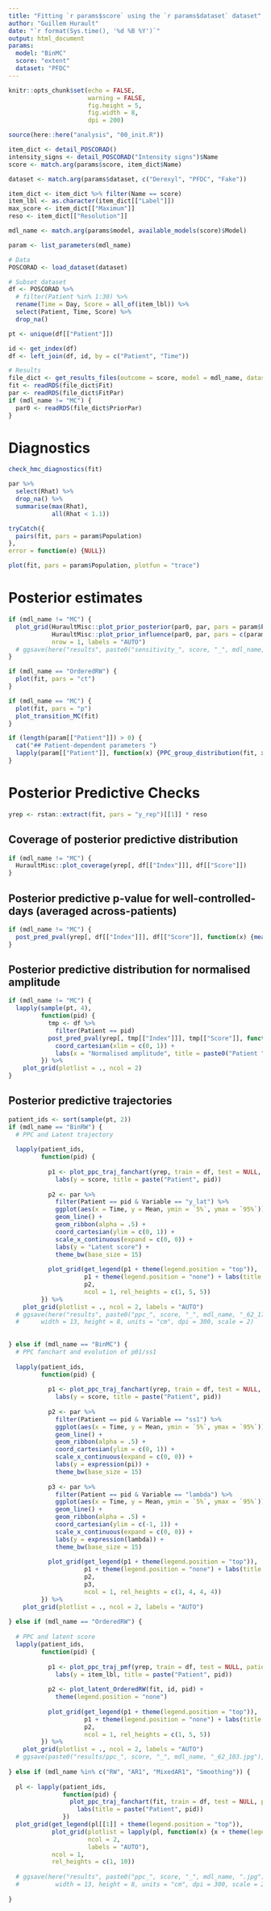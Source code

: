 ```yaml
---
title: "Fitting `r params$score` using the `r params$dataset` dataset"
author: "Guillem Hurault"
date: "`r format(Sys.time(), '%d %B %Y')`"
output: html_document
params:
  model: "BinMC"
  score: "extent"
  dataset: "PFDC"
---
```


```r
knitr::opts_chunk$set(echo = FALSE,
                      warning = FALSE,
                      fig.height = 5,
                      fig.width = 8,
                      dpi = 200)

source(here::here("analysis", "00_init.R"))

item_dict <- detail_POSCORAD()
intensity_signs <- detail_POSCORAD("Intensity signs")$Name
score <- match.arg(params$score, item_dict$Name)

dataset <- match.arg(params$dataset, c("Derexyl", "PFDC", "Fake"))

item_dict <- item_dict %>% filter(Name == score)
item_lbl <- as.character(item_dict[["Label"]])
max_score <- item_dict[["Maximum"]]
reso <- item_dict[["Resolution"]]

mdl_name <- match.arg(params$model, available_models(score)$Model)

param <- list_parameters(mdl_name)
```

```r
# Data
POSCORAD <- load_dataset(dataset)

# Subset dataset
df <- POSCORAD %>%
  # filter(Patient %in% 1:30) %>%
  rename(Time = Day, Score = all_of(item_lbl)) %>%
  select(Patient, Time, Score) %>%
  drop_na()

pt <- unique(df[["Patient"]])

id <- get_index(df)
df <- left_join(df, id, by = c("Patient", "Time"))
```

```r
# Results
file_dict <- get_results_files(outcome = score, model = mdl_name, dataset = dataset, root_dir = here())
fit <- readRDS(file_dict$Fit)
par <- readRDS(file_dict$FitPar)
if (mdl_name != "MC") {
  par0 <- readRDS(file_dict$PriorPar)
}
```

# Diagnostics

```r
check_hmc_diagnostics(fit)

par %>%
  select(Rhat) %>%
  drop_na() %>%
  summarise(max(Rhat),
            all(Rhat < 1.1))

tryCatch({
  pairs(fit, pars = param$Population)
},
error = function(e) {NULL})

plot(fit, pars = param$Population, plotfun = "trace")
```

# Posterior estimates

```r
if (mdl_name != "MC") {
  plot_grid(HuraultMisc::plot_prior_posterior(par0, par, pars = param$Population) + theme_bw(base_size = 15) + theme(legend.position = "top"),
            HuraultMisc::plot_prior_influence(par0, par, pars = c(param$Population, param$Patient)) + theme(legend.position = "top"),
            nrow = 1, labels = "AUTO")
  # ggsave(here("results", paste0("sensitivity_", score, "_", mdl_name, ".jpg")), width = 13, height = 8, units = "cm", dpi = 300, scale = 2)
}
```

```r
if (mdl_name == "OrderedRW") {
  plot(fit, pars = "ct")
}
```

```r
if (mdl_name == "MC") {
  plot(fit, pars = "p")
  plot_transition_MC(fit)
}
```

```r
if (length(param[["Patient"]]) > 0) {
  cat("## Patient-dependent parameters ")
  lapply(param[["Patient"]], function(x) {PPC_group_distribution(fit, x, 50)})
}
```

# Posterior Predictive Checks

```r
yrep <- rstan::extract(fit, pars = "y_rep")[[1]] * reso
```

## Coverage of posterior predictive distribution

```r
if (mdl_name != "MC") {
  HuraultMisc::plot_coverage(yrep[, df[["Index"]]], df[["Score"]])
}
```

## Posterior predictive p-value for well-controlled-days (averaged across-patients)

```r
if (mdl_name != "MC") {
  post_pred_pval(yrep[, df[["Index"]]], df[["Score"]], function(x) {mean(x < max_score * 0.1, na.rm = TRUE)}, plot = TRUE)
}
```

## Posterior predictive distribution for normalised amplitude

```r
if (mdl_name != "MC") {
  lapply(sample(pt, 4),
         function(pid) {
           tmp <- df %>%
             filter(Patient == pid)
           post_pred_pval(yrep[, tmp[["Index"]]], tmp[["Score"]], function(x) {(max(x) - min(x)) / max_score}, plot = TRUE)$plot +
             coord_cartesian(xlim = c(0, 1)) +
             labs(x = "Normalised amplitude", title = paste0("Patient ", pid))
         }) %>%
    plot_grid(plotlist = ., ncol = 2)
}
```

## Posterior predictive trajectories

```r
patient_ids <- sort(sample(pt, 2))
if (mdl_name == "BinRW") {
  # PPC and Latent trajectory
  
  lapply(patient_ids,
         function(pid) {
           
           p1 <- plot_ppc_traj_fanchart(yrep, train = df, test = NULL, patient_id = pid, max_score = max_score) +
             labs(y = score, title = paste("Patient", pid))
           
           p2 <- par %>%
             filter(Patient == pid & Variable == "y_lat") %>%
             ggplot(aes(x = Time, y = Mean, ymin = `5%`, ymax = `95%`)) +
             geom_line() +
             geom_ribbon(alpha = .5) +
             coord_cartesian(ylim = c(0, 1)) +
             scale_x_continuous(expand = c(0, 0)) +
             labs(y = "Latent score") +
             theme_bw(base_size = 15)
           
           plot_grid(get_legend(p1 + theme(legend.position = "top")),
                     p1 + theme(legend.position = "none") + labs(title = paste("Patient", pid)),
                     p2,
                     ncol = 1, rel_heights = c(1, 5, 5))
         }) %>%
    plot_grid(plotlist = ., ncol = 2, labels = "AUTO")
  # ggsave(here("results", paste0("ppc_", score, "_", mdl_name, "_62_177.jpg")),
  #      width = 13, height = 8, units = "cm", dpi = 300, scale = 2)
  
  
} else if (mdl_name == "BinMC") {
  # PPC fanchart and evolution of p01/ss1
  
  lapply(patient_ids,
         function(pid) {
           
           p1 <- plot_ppc_traj_fanchart(yrep, train = df, test = NULL, patient_id = pid, max_score = max_score) +
             labs(y = score, title = paste("Patient", pid))
           
           p2 <- par %>%
             filter(Patient == pid & Variable == "ss1") %>%
             ggplot(aes(x = Time, y = Mean, ymin = `5%`, ymax = `95%`)) +
             geom_line() +
             geom_ribbon(alpha = .5) +
             coord_cartesian(ylim = c(0, 1)) +
             scale_x_continuous(expand = c(0, 0)) +
             labs(y = expression(pi)) +
             theme_bw(base_size = 15)
           
           p3 <- par %>%
             filter(Patient == pid & Variable == "lambda") %>%
             ggplot(aes(x = Time, y = Mean, ymin = `5%`, ymax = `95%`)) +
             geom_line() +
             geom_ribbon(alpha = .5) +
             coord_cartesian(ylim = c(-1, 1)) +
             scale_x_continuous(expand = c(0, 0)) +
             labs(y = expression(lambda)) +
             theme_bw(base_size = 15)
           
           plot_grid(get_legend(p1 + theme(legend.position = "top")),
                     p1 + theme(legend.position = "none") + labs(title = paste("Patient", pid)),
                     p2,
                     p3,
                     ncol = 1, rel_heights = c(1, 4, 4, 4))
         }) %>%
    plot_grid(plotlist = ., ncol = 2, labels = "AUTO")
  
} else if (mdl_name == "OrderedRW") {
  
  # PPC and latent score
  lapply(patient_ids,
         function(pid) {
           
           p1 <- plot_ppc_traj_pmf(yrep, train = df, test = NULL, patient_id = pid, max_score = max_score, max_scale = 1) +
             labs(y = item_lbl, title = paste("Patient", pid))
           
           p2 <- plot_latent_OrderedRW(fit, id, pid) +
             theme(legend.position = "none")
           
           plot_grid(get_legend(p1 + theme(legend.position = "top")),
                     p1 + theme(legend.position = "none") + labs(title = paste("Patient", pid)),
                     p2,
                     ncol = 1, rel_heights = c(1, 5, 5))
         }) %>%
    plot_grid(plotlist = ., ncol = 2, labels = "AUTO")
  # ggsave(paste0("results/ppc_", score, "_", mdl_name, "_62_103.jpg"), width = 13, height = 8, units = "cm", dpi = 300, scale = 2.2)
  
} else if (mdl_name %in% c("RW", "AR1", "MixedAR1", "Smoothing")) {
  
  pl <- lapply(patient_ids,
               function(pid) {
                 plot_ppc_traj_fanchart(fit, train = df, test = NULL, patient_id = pid, max_score = max_score) +
                   labs(title = paste("Patient", pid))
               })
  plot_grid(get_legend(pl[[1]] + theme(legend.position = "top")),
            plot_grid(plotlist = lapply(pl, function(x) {x + theme(legend.position = "none")}),
                      ncol = 2,
                      labels = "AUTO"),
            ncol = 1,
            rel_heights = c(1, 10))
  
  # ggsave(here("results", paste0("ppc_", score, "_", mdl_name, ".jpg")),
  #          width = 13, height = 8, units = "cm", dpi = 300, scale = 2)
  
}
```
